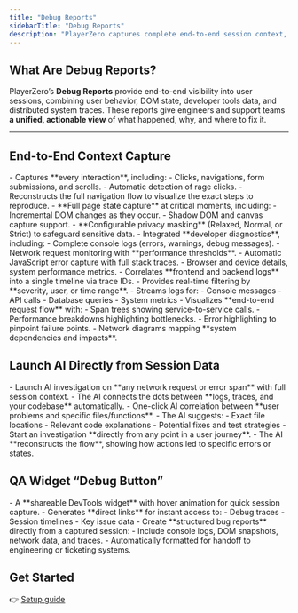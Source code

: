 ```yaml
---
title: "Debug Reports"
sidebarTitle: "Debug Reports"
description: "PlayerZero captures complete end-to-end session context, correlating user actions, system data, and code insights for faster debugging and resolution."
---
```


## What Are Debug Reports?

PlayerZero’s **Debug Reports** provide end-to-end visibility into user sessions, combining user behavior, DOM state, developer tools data, and distributed system traces.  These reports give engineers and support teams **a unified, actionable view** of what happened, why, and where to fix it.

---

## End-to-End Context Capture

<AccordionGroup>

<Accordion title="User Actions">
- Captures **every interaction**, including:  
  - Clicks, navigations, form submissions, and scrolls.  
  - Automatic detection of rage clicks. 
  - Reconstructs the full navigation flow to visualize the exact steps to reproduce.  
</Accordion>

<Accordion title="DOM Snapshots">
- **Full page state capture** at critical moments, including:  
  - Incremental DOM changes as they occur.  
  - Shadow DOM and canvas capture support.  
  - **Configurable privacy masking** (Relaxed, Normal, or Strict) to safeguard sensitive data.  
</Accordion>

<Accordion title="DevTools Context">
- Integrated **developer diagnostics**, including:  
  - Complete console logs (errors, warnings, debug messages).  
  - Network request monitoring with **performance thresholds**.  
  - Automatic JavaScript error capture with full stack traces.  
  - Browser and device details, system performance metrics.  
</Accordion>

<Accordion title="Unified Log View">
- Correlates **frontend and backend logs** into a single timeline via trace IDs.  
- Provides real-time filtering by **severity, user, or time range**.  
- Streams logs for:  
  - Console messages  
  - API calls  
  - Database queries  
  - System metrics  
</Accordion>

<Accordion title="Distributed Trace Visualization">
- Visualizes **end-to-end request flow** with:  
  - Span trees showing service-to-service calls.  
  - Performance breakdowns highlighting bottlenecks.  
  - Error highlighting to pinpoint failure points.  
  - Network diagrams mapping **system dependencies and impacts**.  
</Accordion>

</AccordionGroup>


## Launch AI Directly from Session Data

<AccordionGroup>

<Accordion title="‘Find in My Code’ Button">
- Launch AI investigation on **any network request or error span** with full session context.  
- The AI connects the dots between **logs, traces, and your codebase** automatically.  
</Accordion>

<Accordion title="‘Debug’ Button on Issues">
- One-click AI correlation between **user problems and specific files/functions**.  
- The AI suggests:  
  - Exact file locations  
  - Relevant code explanations  
  - Potential fixes and test strategies  
</Accordion>

<Accordion title="Session Timeline Integration">
- Start an investigation **directly from any point in a user journey**.  
- The AI **reconstructs the flow**, showing how actions led to specific errors or states.  
</Accordion>

</AccordionGroup>


## QA Widget “Debug Button”

<AccordionGroup>

<Accordion title="Session Sharing and Capture">
- A **shareable DevTools widget** with hover animation for quick session capture.  
- Generates **direct links** for instant access to:  
  - Debug traces  
  - Session timelines  
  - Key issue data  
</Accordion>

<Accordion title="Modal Interface for Issue Reporting">
- Create **structured bug reports** directly from a captured session:  
  - Include console logs, DOM snapshots, network data, and traces.  
  - Automatically formatted for handoff to engineering or ticketing systems.  
</Accordion>

</AccordionGroup>

## Get Started

👉 [Setup guide](/developer-guide/quickstart-guide)